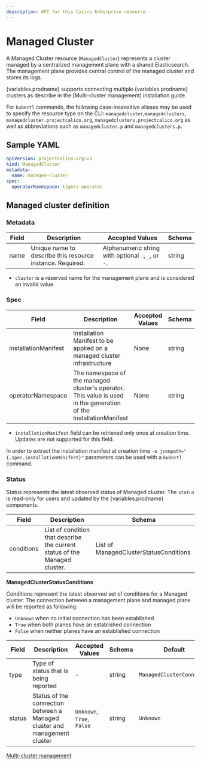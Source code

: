```yaml
---
description: API for this Calico Enterprise resource.
---
```



# Managed Cluster

A Managed Cluster resource (`ManagedCluster`) represents a cluster managed by a centralized management plane with a shared Elasticsearch.
The management plane provides central control of the managed cluster and stores its logs.

{variables.prodname} supports connecting multiple {variables.prodname} clusters as describe in the [Multi-cluster management] installation guide.

For `kubectl` commands, the following case-insensitive aliases may be used to specify the resource type on the CLI:
`managedcluster`,`managedclusters`, `managedcluster.projectcalico.org`, `managedclusters.projectcalico.org` as well as
abbreviations such as `managedcluster.p` and `managedclusters.p`.

## Sample YAML

```yaml
apiVersion: projectcalico.org/v3
kind: ManagedCluster
metadata:
  name: managed-cluster
spec:
  operatorNamespace: tigera-operator
```

## Managed cluster definition

### Metadata

| Field | Description                                               | Accepted Values                                     | Schema |
| ----- | --------------------------------------------------------- | --------------------------------------------------- | ------ |
| name  | Unique name to describe this resource instance. Required. | Alphanumeric string with optional `.`, `_`, or `-`. | string |

- `cluster` is a reserved name for the management plane and is considered an invalid value

### Spec

| Field                | Description                                                                                                       | Accepted Values | Schema | Default |
| -------------------- | ----------------------------------------------------------------------------------------------------------------- | --------------- | ------ | ------- |
| installationManifest | Installation Manifest to be applied on a managed cluster infrastructure                                           | None            | string | `Empty` |
| operatorNamespace    | The namespace of the managed cluster's operator. This value is used in the generation of the InstallationManifest | None            | string | `Empty` |

- `installationManifest` field can be retrieved only once at creation time. Updates are not supported for this field.

In order to extract the installation manifest at creation time `-o jsonpath="{.spec.installationManifest}"` parameters
can be used with a `kubectl` command.

### Status

Status represents the latest observed status of Managed cluster. The `status` is read-only for users and updated by the
{variables.prodname} components.

| Field      | Description                                                                | Schema                                 |
| ---------- | -------------------------------------------------------------------------- | -------------------------------------- |
| conditions | List of condition that describe the current status of the Managed cluster. | List of ManagedClusterStatusConditions |

**ManagedClusterStatusConditions**

Conditions represent the latest observed set of conditions for a Managed cluster. The connection between a management
plane and managed plane will be reported as following:

- `Unknown` when no initial connection has been established
- `True` when both planes have an established connection
- `False` when neither planes have an established connection

| Field  | Description                                                               | Accepted Values           | Schema | Default                   |
| ------ | ------------------------------------------------------------------------- | ------------------------- | ------ | ------------------------- |
| type   | Type of status that is being reported                                     | -                         | string | `ManagedClusterConnected` |
| status | Status of the connection between a Managed cluster and management cluster | `Unknown`, `True`, `False` | string | `Unknown`                 |

[Multi-cluster management](../../multicluster/set-up-multi-cluster-management/standard-install/create-a-management-cluster.mdx)
